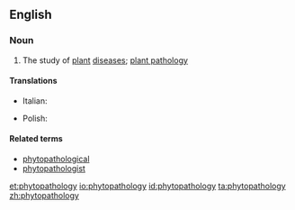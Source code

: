 ==English==

===Noun===
{{wikipedia}}
{{en-noun|-}}

# The study of [[plant]] [[disease]]s; [[plant pathology]]

====Translations====
{{trans-top|study of plant diseases}}
* Italian: {{t-|it|fitopatologia|f}}
{{trans-mid}}
* Polish: {{t+|pl|fitopatologia|f}}
{{trans-bottom}}

====Related terms====
* [[phytopathological]]
* [[phytopathologist]]

[[et:phytopathology]]
[[io:phytopathology]]
[[id:phytopathology]]
[[ta:phytopathology]]
[[zh:phytopathology]]